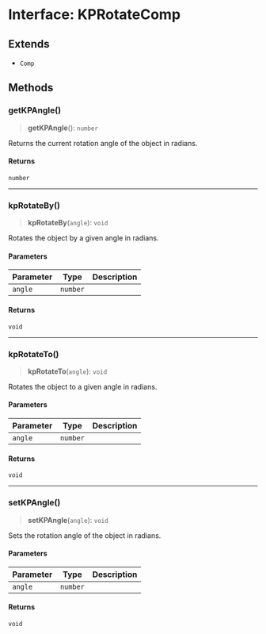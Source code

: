 # Interface: KPRotateComp

## Extends

- `Comp`

## Methods

### getKPAngle()

> **getKPAngle**(): `number`

Returns the current rotation angle of the object in radians.

#### Returns

`number`

***

### kpRotateBy()

> **kpRotateBy**(`angle`): `void`

Rotates the object by a given angle in radians.

#### Parameters

| Parameter | Type | Description |
| ------ | ------ | ------ |
| `angle` | `number` |  |

#### Returns

`void`

***

### kpRotateTo()

> **kpRotateTo**(`angle`): `void`

Rotates the object to a given angle in radians.

#### Parameters

| Parameter | Type | Description |
| ------ | ------ | ------ |
| `angle` | `number` |  |

#### Returns

`void`

***

### setKPAngle()

> **setKPAngle**(`angle`): `void`

Sets the rotation angle of the object in radians.

#### Parameters

| Parameter | Type | Description |
| ------ | ------ | ------ |
| `angle` | `number` |  |

#### Returns

`void`

